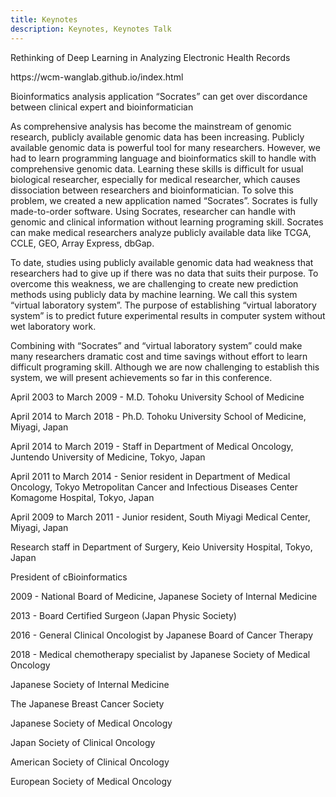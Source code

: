 ---
title: Keynotes
description: Keynotes, Keynotes Talk
---

<Accordion>
  <AccordionItem title="Dr. Fei Wang, Associate Professor at Weill Cornell Medicine, Cornell University, USA.">
    <Title>Title:</Title>
    <p>Rethinking of Deep Learning in Analyzing Electronic Health Records
    </p>
    <Title>Homepage:</Title>
    <p>https://wcm-wanglab.github.io/index.html</p>
  </AccordionItem>

  <AccordionItem title="Dr. Shigeo Yamaguchi, Assistant Professor at School of Medicine, Keio University, Japan.">
    <Title>Title:</Title>
    <p>
    Bioinformatics analysis application “Socrates” can get over discordance between clinical expert and bioinformatician
    </p>
    <Title>Abstract:</Title>
    <p>
    As comprehensive analysis has become the mainstream of genomic research, publicly available genomic data has been increasing. Publicly available genomic data is powerful tool for many researchers. However, we had to learn programming language and bioinformatics skill to handle with comprehensive genomic data. Learning these skills is difficult for usual biological researcher, especially for medical researcher, which causes dissociation between researchers and bioinformatician. To solve this problem, we created a new application named “Socrates”. Socrates is fully made-to-order software. Using Socrates, researcher can handle with genomic and clinical information without learning programing skill. Socrates can make medical researchers analyze publicly available data like TCGA, CCLE, GEO, Array Express, dbGap. 
    </p>
    <p>
    To date, studies using publicly available genomic data had weakness that researchers had to give up if there was no data that suits their purpose. To overcome this weakness, we are challenging to create new prediction methods using publicly data by machine learning. We call this system “virtual laboratory system”. The purpose of establishing “virtual laboratory system” is to predict future experimental results in computer system without wet laboratory work. 
    </p>
    <p>
    Combining with “Socrates” and “virtual laboratory system” could make many researchers dramatic cost and time savings without effort to learn difficult programing skill. Although we are now challenging to establish this system, we will present achievements so far in this conference.
    </p>
    <Title>Short Biography:</Title>
    <Title>Education:</Title>
    <p>April 2003 to March 2009 - M.D. Tohoku University School of Medicine</p>
    <p>April 2014 to March 2018 - Ph.D. Tohoku University School of Medicine, Miyagi, Japan</p>
    <Title>Postgraduate Training:</Title>
    <p>April 2014 to March 2019 - Staff in Department of Medical Oncology, Juntendo University of Medicine, Tokyo, Japan</p>
    <p>April 2011 to March 2014 - Senior resident in Department of Medical Oncology, Tokyo Metropolitan Cancer and Infectious Diseases Center Komagome Hospital, Tokyo, Japan</p>
    <p>April 2009 to March 2011 - Junior resident, South Miyagi Medical Center, Miyagi, Japan</p>
    <Title>Current Position:</Title>
    <p>Research staff in Department of Surgery, Keio University Hospital, Tokyo, Japan</p>
    <p>President of cBioinformatics</p>
    <Title>License and Certification:</Title>
    <p>2009 - National Board of Medicine, Japanese Society of Internal Medicine</p>
    <p>2013 - Board Certified Surgeon (Japan Physic Society)</p>
    <p>2016 - General Clinical Oncologist by Japanese Board of Cancer Therapy</p>
    <p>2018 - Medical chemotherapy specialist by Japanese Society of Medical Oncology</p>
    <Title>Professional Memberships:</Title>
    <p>Japanese Society of Internal Medicine</p>
    <p>The Japanese Breast Cancer Society</p>
    <p>Japanese Society of Medical Oncology</p>
    <p>Japan Society of Clinical Oncology</p>
    <p>American Society of Clinical Oncology</p>
    <p>European Society of Medical Oncology</p>
  </AccordionItem>
</Accordion>